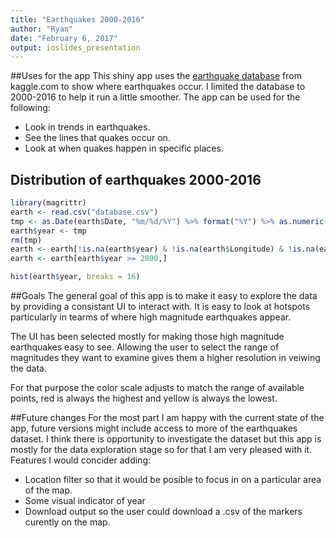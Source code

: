 ```yaml
---
title: "Earthquakes 2000-2016"
author: "Ryan"
date: "February 6, 2017"
output: ioslides_presentation
---
```


##Uses for the app
This shiny app uses the [earthquake database](https://www.kaggle.com/usgs/earthquake-database) from kaggle.com to show where earthquakes occur. I limited the database to 2000-2016 to help it run a little smoother. The app can be used for the following:

- Look in trends in earthquakes.
- See the lines that quakes occur on.
- Look at when quakes happen in specific places.
 

## Distribution of earthquakes 2000-2016
```r
library(magrittr)
earth <- read.csv("database.csv")
tmp <- as.Date(earth$Date, "%m/%d/%Y") %>% format("%Y") %>% as.numeric()
earth$year <- tmp
rm(tmp)
earth <- earth[!is.na(earth$year) & !is.na(earth$Longitude) & !is.na(earth$Latitude),]
earth <- earth[earth$year >= 2000,]
```
```r
hist(earth$year, breaks = 16)
```

##Goals
The general goal of this app is to make it easy to explore the data by providing a consistant UI to interact with. It is easy to look at hotspots particularly in tearms of where high magnitude earthquakes appear. 

The UI has been selected mostly for making those high magnitude earthquakes easy to see. Allowing the user to select the range of magnitudes they want to examine gives them a higher resolution in veiwing the data. 

For that purpose the color scale adjusts to match the range of available points, red is always the highest and yellow is always the lowest.

##Future changes
For the most part I am happy with the current state of the app, future versions might include access to more of the earthquakes dataset. I think there is opportunity to investigate the dataset but this app is mostly for the data exploration stage so for that I am very pleased with it. 
Features I would concider adding:

- Location filter so that it would be posible to focus in on a particular area of the map. 
- Some visual indicator of year 
- Download output so the user could download a .csv of the markers curently on the map.